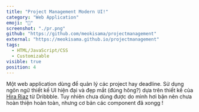 ```yaml
---
title: "Project Management Modern UI!"
category: "Web Application"
emoji: "📓"
screenshot: "./pr.png"
github: "https://github.com/meokisama/projectmanagement"
external: "https://meokisama.github.io/projectmanagement"
tags:
  - HTML/JavaScript/CSS
  - Customizable
visible: true
position: 4
---
```


Một web application dùng để quản lý các project hay deadline. Sử dụng ngôn ngữ thiết kế UI hiện đại và đẹp mắt (đúng hông?) dựa trên thiết kế của <a href="https://dribbble.com/Hirariaz4" target="_blank" rel="nofollow noopener noreferrer" aria-label="External Link">Hira Riaz</a> từ Dribbble. Tuy nhiên chưa dùng được do mình hơi bận nên chưa hoàn thiện hoàn toàn, nhưng cơ bản các component đã xongg !

